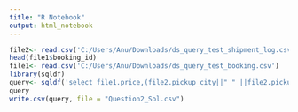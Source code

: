 ---
title: "R Notebook"
output: html_notebook
---

```{r}
file2<- read.csv('C:/Users/Anu/Downloads/ds_query_test_shipment_log.csv')
head(file1$booking_id)
file1<- read.csv('C:/Users/Anu/Downloads/ds_query_test_booking.csv')
library(sqldf)
query<- sqldf('select file1.price,(file2.pickup_city||" " ||file2.pickup_state) as pickup_location,(file2.delivery_city|| " " ||file2.delivery_state) as delivery_location,(file2.price-file1.price) as variance from file2  inner join file1 on file2.booking_id=file1.booking_id')
query
write.csv(query, file = "Question2_Sol.csv")
```

